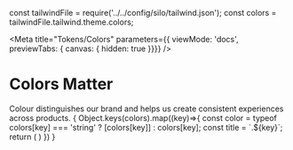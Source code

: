 const tailwindFile = require('../../config/silo/tailwind.json');
const colors = tailwindFile.tailwind.theme.colors;

<Meta title="Tokens/Colors"
parameters={{ viewMode: 'docs', previewTabs: { canvas: { hidden: true }}}}
/>

# Colors Matter

<Subtitle>
Colour distinguishes our brand and helps us create consistent experiences across products.
</Subtitle>

<ColorPalette>
  {
    Object.keys(colors).map((key)=>{
      const color = typeof colors[key] === 'string' ? [colors[key]] : colors[key];
      const title = `.${key}`;
      return (
        <ColorItem key={key} title={title} colors={color} />
      )
    })
  }
</ColorPalette>
